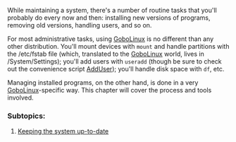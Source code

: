 {{ToC}}

While maintaining a system, there's a number of routine tasks that you'll probably do every now and then: installing new versions of programs, removing old versions, handling users, and so on.

For most administrative tasks, using [[GoboLinux]] is no different than any other distribution. You'll mount devices with <code>mount</code> and handle partitions with the /etc/fstab file (which, translated to the [[GoboLinux]] world, lives in /System/Settings); you'll add users with <code>useradd</code> (though be sure to check out the convenience script [[AddUser]]); you'll handle disk space with <code>df</code>, etc.

Managing installed programs, on the other hand, is done in a very [[GoboLinux]]-specific way. This chapter will cover the process and tools involved.


===  Subtopics: ===
# [[Keeping the system up-to-date]]

{{Handbook}}